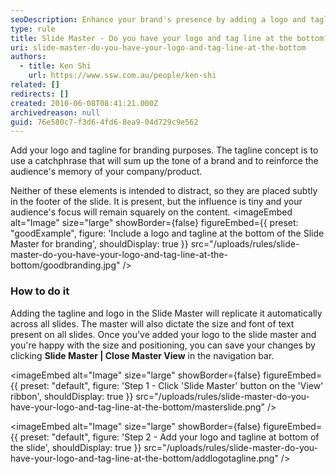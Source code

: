 ```yaml
---
seoDescription: Enhance your brand's presence by adding a logo and tagline to the Slide Master for consistent branding across all slides.
type: rule
title: Slide Master - Do you have your logo and tag line at the bottom?
uri: slide-master-do-you-have-your-logo-and-tag-line-at-the-bottom
authors:
  - title: Ken Shi
    url: https://www.ssw.com.au/people/ken-shi
related: []
redirects: []
created: 2010-06-08T08:41:21.000Z
archivedreason: null
guid: 76e580c7-f3d6-4fd6-8ea9-04d729c9e562
---
```


Add your logo and tagline for branding purposes. The tagline concept is to use a catchphrase that will sum up the tone of a brand and to reinforce the audience's memory of your company/product.

Neither of these elements is intended to distract, so they are placed subtly in the footer of the slide. It is present, but the influence is tiny and your audience's focus will remain squarely on the content.
<imageEmbed
  alt="Image"
  size="large"
  showBorder={false}
  figureEmbed={{
    preset: "goodExample",
    figure: 'Include a logo and tagline at the bottom of the Slide Master for branding',
    shouldDisplay: true
  }}
  src="/uploads/rules/slide-master-do-you-have-your-logo-and-tag-line-at-the-bottom/goodbranding.jpg"
/>

### How to do it

Adding the tagline and logo in the Slide Master will replicate it automatically across all slides. The master will also dictate the size and font of text present on all slides. Once you've added your logo to the slide master and you're happy with the size and positioning, you can save your changes by clicking **Slide Master | Close Master View** in the navigation bar.


<imageEmbed
  alt="Image"
  size="large"
  showBorder={false}
  figureEmbed={{
    preset: "default",
    figure: 'Step 1 - Click \'Slide Master\' button on the \'View\' ribbon',
    shouldDisplay: true
  }}
  src="/uploads/rules/slide-master-do-you-have-your-logo-and-tag-line-at-the-bottom/masterslide.png"
/>


<imageEmbed
  alt="Image"
  size="large"
  showBorder={false}
  figureEmbed={{
    preset: "default",
    figure: 'Step 2 - Add your logo and tagline at bottom of the slide',
    shouldDisplay: true
  }}
  src="/uploads/rules/slide-master-do-you-have-your-logo-and-tag-line-at-the-bottom/addlogotagline.png"
/>